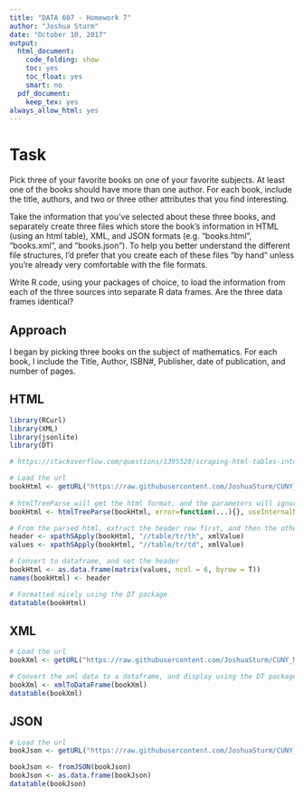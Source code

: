 ```yaml
---
title: "DATA 607 - Homework 7"
author: "Joshua Sturm"
date: "October 10, 2017"
output:
  html_document:
    code_folding: show
    toc: yes
    toc_float: yes
    smart: no
  pdf_document:
    keep_tex: yes
always_allow_html: yes
---
```

# Task

Pick three of your favorite books on one of your favorite subjects. At least one of the books should have more
than one author. For each book, include the title, authors, and two or three other attributes that you find
interesting.

Take the information that you've selected about these three books, and separately create three files which
store the book's information in HTML (using an html table), XML, and JSON formats (e.g. "books.html",
"books.xml", and "books.json"). To help you better understand the different file structures, I'd prefer that you
create each of these files "by hand" unless you're already very comfortable with the file formats.

Write R code, using your packages of choice, to load the information from each of the three sources into
separate R data frames. Are the three data frames identical?


## Approach

I began by picking three books on the subject of mathematics. For each book, I include the Title, Author, ISBN#, Publisher, date of publication, and number of pages. 

## HTML

```r
library(RCurl)
library(XML)
library(jsonlite)
library(DT)
```

```r
# https://stackoverflow.com/questions/1395528/scraping-html-tables-into-r-data-frames-using-the-xml-package/1401367#1401367

# Load the url
bookHtml <- getURL("https://raw.githubusercontent.com/JoshuaSturm/CUNY_MSDA/Public/Fall_2017/DATA_607/DATA_607_Homework_7/DATA_607_Homework_7_HTML.html")
  
# htmlTreeParse will get the html format, and the parameters will ignore errors
bookHtml <- htmlTreeParse(bookHtml, error=function(...){}, useInternalNodes = TRUE)

# From the parsed html, extract the header row first, and then the others
header <- xpathSApply(bookHtml, "//table/tr/th", xmlValue)
values <- xpathSApply(bookHtml, "//table/tr/td", xmlValue)

# Convert to dataframe, and set the header
bookHtml <- as.data.frame(matrix(values, ncol = 6, byrow = T))
names(bookHtml) <- header

# Formatted nicely using the DT package
datatable(bookHtml)
```

## XML

```r
# Load the url
bookXml <- getURL("https://raw.githubusercontent.com/JoshuaSturm/CUNY_MSDA/Public/Fall_2017/DATA_607/DATA_607_Homework_7/DATA_607_Homework_7_XML.xml")

# Convert the xml data to a dataframe, and display using the DT package
bookXml <- xmlToDataFrame(bookXml)
datatable(bookXml)
```

## JSON

```r
# Load the url
bookJson <- getURL("https://raw.githubusercontent.com/JoshuaSturm/CUNY_MSDA/Public/Fall_2017/DATA_607/DATA_607_Homework_7/DATA_607_Homework_7_JSON.json")

bookJson <- fromJSON(bookJson)
bookJson <- as.data.frame(bookJson)
datatable(bookJson)
```